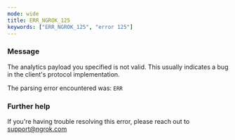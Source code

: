 ```yaml
---
mode: wide
title: ERR_NGROK_125
keywords: ["ERR_NGROK_125", "error 125"]
---
```


### Message

The analytics payload you specified is not valid.
This usually indicates a bug in the client's protocol implementation.

The parsing error encountered was:
`ERR`

### Further help

If you're having trouble resolving this error, please reach out to [support@ngrok.com](mailto:support@ngrok.com?subject=Help%20with%20ERR_NGROK_125)
